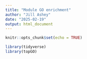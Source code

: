 ```yaml
---
title: "Module GO enrichment"
author: "Jill Ashey"
date: "2025-02-19"
output: html_document
---
```


```r
knitr::opts_chunk$set(echo = TRUE)

library(tidyverse)
library(topGO)
```
